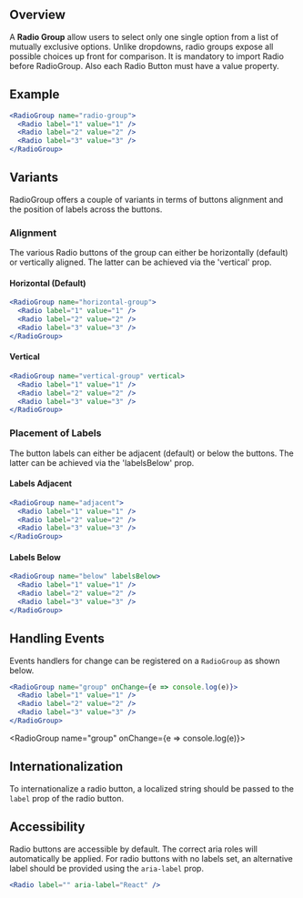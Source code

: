 

## Overview

A **Radio Group** allow users to select only one single option from a list of mutually exclusive options. Unlike dropdowns, radio groups expose all possible choices up front for comparison. It is mandatory to import Radio before RadioGroup. Also each Radio Button must have a value property.

## Example

<RadioGroup name="radio-group">
  <Radio label="1" value="1" />
  <Radio label="2" value="2" />
  <Radio label="3" value="3" />
</RadioGroup>

```jsx
<RadioGroup name="radio-group">
  <Radio label="1" value="1" />
  <Radio label="2" value="2" />
  <Radio label="3" value="3" />
</RadioGroup>
```

## Variants

RadioGroup offers a couple of variants in terms of buttons alignment and the position of labels across the buttons.

### Alignment

The various Radio buttons of the group can either be horizontally (default) or vertically aligned. The latter can be achieved via the 'vertical' prop.

#### Horizontal (Default)

<RadioGroup name="horizontal-group">
  <Radio label="1" value="1" />
  <Radio label="2" value="2" />
  <Radio label="3" value="3" />
</RadioGroup>

```jsx
<RadioGroup name="horizontal-group">
  <Radio label="1" value="1" />
  <Radio label="2" value="2" />
  <Radio label="3" value="3" />
</RadioGroup>
```
#### Vertical

<RadioGroup name="vertical-group" vertical>
  <Radio label="1" value="1" />
  <Radio label="2" value="2" />
  <Radio label="3" value="3" />
</RadioGroup>

```jsx
<RadioGroup name="vertical-group" vertical>
  <Radio label="1" value="1" />
  <Radio label="2" value="2" />
  <Radio label="3" value="3" />
</RadioGroup>
```

### Placement of Labels

The button labels can either be adjacent (default) or below the buttons. The latter can be achieved via the 'labelsBelow' prop.

#### Labels Adjacent

<RadioGroup name="adjacent">
  <Radio label="1" value="1" />
  <Radio label="2" value="2" />
  <Radio label="3" value="3" />
</RadioGroup>

```jsx
<RadioGroup name="adjacent">
  <Radio label="1" value="1" />
  <Radio label="2" value="2" />
  <Radio label="3" value="3" />
</RadioGroup>
```

#### Labels Below

<RadioGroup name="below" labelsBelow>
  <Radio label="1" value="1" />
  <Radio label="2" value="2" />
  <Radio label="3" value="3" />
</RadioGroup>

```jsx
<RadioGroup name="below" labelsBelow>
  <Radio label="1" value="1" />
  <Radio label="2" value="2" />
  <Radio label="3" value="3" />
</RadioGroup>
```


## Handling Events

Events handlers for change can be registered on a `RadioGroup` as shown below.

```jsx
<RadioGroup name="group" onChange={e => console.log(e)}>
  <Radio label="1" value="1" />
  <Radio label="2" value="2" />
  <Radio label="3" value="3" />
</RadioGroup>
```

<RadioGroup name="group" onChange={e => console.log(e)}>
  <Radio label="1" value="1" />
  <Radio label="2" value="2" />
  <Radio label="3" value="3" />
</RadioGroup>

## Internationalization

To internationalize a radio button, a localized string should be passed to the `label` prop of the radio button.

## Accessibility

Radio buttons are accessible by default. The correct aria roles will automatically be applied. For radio buttons with no labels set, an alternative label should be provided using the `aria-label` prop.

```jsx
<Radio label="" aria-label="React" />
```
